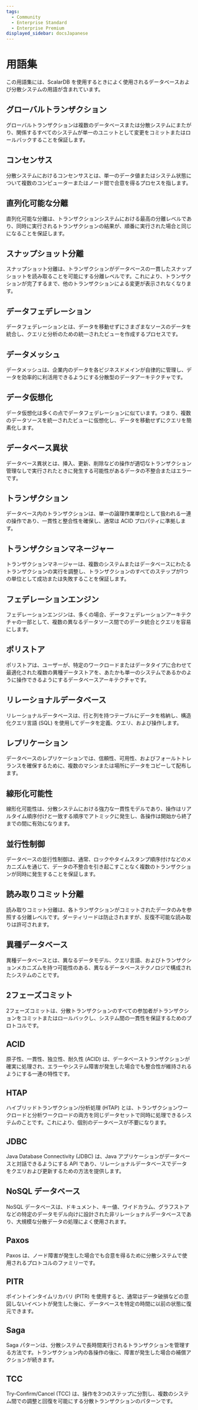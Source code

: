 ```yaml
---
tags:
  - Community
  - Enterprise Standard
  - Enterprise Premium
displayed_sidebar: docsJapanese
---
```


# 用語集

この用語集には、ScalarDB を使用するときによく使用されるデータベースおよび分散システムの用語が含まれています。

## グローバルトランザクション

グローバルトランザクションは複数のデータベースまたは分散システムにまたがり、関係するすべてのシステムが単一のユニットとして変更をコミットまたはロールバックすることを保証します。

## コンセンサス

分散システムにおけるコンセンサスとは、単一のデータ値またはシステム状態について複数のコンピューターまたはノード間で合意を得るプロセスを指します。

## 直列化可能な分離

直列化可能な分離は、トランザクションシステムにおける最高の分離レベルであり、同時に実行されるトランザクションの結果が、順番に実行された場合と同じになることを保証します。

## スナップショット分離

スナップショット分離は、トランザクションがデータベースの一貫したスナップショットを読み取ることを可能にする分離レベルです。これにより、トランザクションが完了するまで、他のトランザクションによる変更が表示されなくなります。

## データフェデレーション

データフェデレーションとは、データを移動せずにさまざまなソースのデータを統合し、クエリと分析のための統一されたビューを作成するプロセスです。

## データメッシュ

データメッシュは、企業内のデータを各ビジネスドメインが自律的に管理し、データを効率的に利活用できるようにする分散型のデータアーキテクチャです。

## データ仮想化

データ仮想化は多くの点でデータフェデレーションに似ています。つまり、複数のデータソースを統一されたビューに仮想化し、データを移動せずにクエリを簡素化します。

## データベース異状

データベース異状とは、挿入、更新、削除などの操作が適切なトランザクション管理なしで実行されたときに発生する可能性があるデータの不整合またはエラーです。

## トランザクション

データベース内のトランザクションは、単一の論理作業単位として扱われる一連の操作であり、一貫性と整合性を確保し、通常は ACID プロパティに準拠します。

## トランザクションマネージャー

トランザクションマネージャーは、複数のシステムまたはデータベースにわたるトランザクションの実行を調整し、トランザクションのすべてのステップが1つの単位として成功または失敗することを保証します。

## フェデレーションエンジン

フェデレーションエンジンは、多くの場合、データフェデレーションアーキテクチャの一部として、複数の異なるデータソース間でのデータ統合とクエリを容易にします。

## ポリストア

ポリストアは、ユーザーが、特定のワークロードまたはデータタイプに合わせて最適化された複数の異種データストアを、あたかも単一のシステムであるかのように操作できるようにするデータベースアーキテクチャです。

## リレーショナルデータベース

リレーショナルデータベースは、行と列を持つテーブルにデータを格納し、構造化クエリ言語 (SQL) を使用してデータを定義、クエリ、および操作します。

## レプリケーション

データベースのレプリケーションでは、信頼性、可用性、およびフォールトトレランスを確保するために、複数のマシンまたは場所にデータをコピーして配布します。

## 線形化可能性

線形化可能性は、分散システムにおける強力な一貫性モデルであり、操作はリアルタイム順序付けと一致する順序でアトミックに発生し、各操作は開始から終了までの間に有効になります。

## 並行性制御

データベースの並行性制御は、通常、ロックやタイムスタンプ順序付けなどのメカニズムを通じて、データの不整合を引き起こすことなく複数のトランザクションが同時に発生することを保証します。

## 読み取りコミット分離

読み取りコミット分離は、各トランザクションがコミットされたデータのみを参照する分離レベルです。ダーティリードは防止されますが、反復不可能な読み取りは許可されます。

## 異種データベース

異種データベースとは、異なるデータモデル、クエリ言語、およびトランザクションメカニズムを持つ可能性のある、異なるデータベーステクノロジで構成されたシステムのことです。

## 2フェーズコミット

2フェーズコミットは、分散トランザクションのすべての参加者がトランザクションをコミットまたはロールバックし、システム間の一貫性を保証するためのプロトコルです。

## ACID

原子性、一貫性、独立性、耐久性 (ACID) は、データベーストランザクションが確実に処理され、エラーやシステム障害が発生した場合でも整合性が維持されるようにする一連の特性です。

## HTAP

ハイブリッドトランザクション/分析処理 (HTAP) とは、トランザクションワークロードと分析ワークロードの両方を同じデータセットで同時に処理できるシステムのことです。これにより、個別のデータベースが不要になります。

## JDBC

Java Database Connectivity (JDBC) は、Java アプリケーションがデータベースと対話できるようにする API であり、リレーショナルデータベースでデータをクエリおよび更新するための方法を提供します。

## NoSQL データベース

NoSQL データベースは、ドキュメント、キー値、ワイドカラム、グラフストアなどの特定のデータモデル向けに設計された非リレーショナルデータベースであり、大規模な分散データの処理によく使用されます。

## Paxos

Paxos は、ノード障害が発生した場合でも合意を得るために分散システムで使用されるプロトコルのファミリーです。

## PITR

ポイントインタイムリカバリ (PITR) を使用すると、通常はデータ破損などの意図しないイベントが発生した後に、データベースを特定の時間に以前の状態に復元できます。

## Saga

Saga パターンは、分散システムで長時間実行されるトランザクションを管理する方法です。トランザクション内の各操作の後に、障害が発生した場合の補償アクションが続きます。

## TCC

Try-Confirm/Cancel (TCC) は、操作を3つのステップに分割し、複数のシステム間での調整と回復を可能にする分散トランザクションのパターンです。
